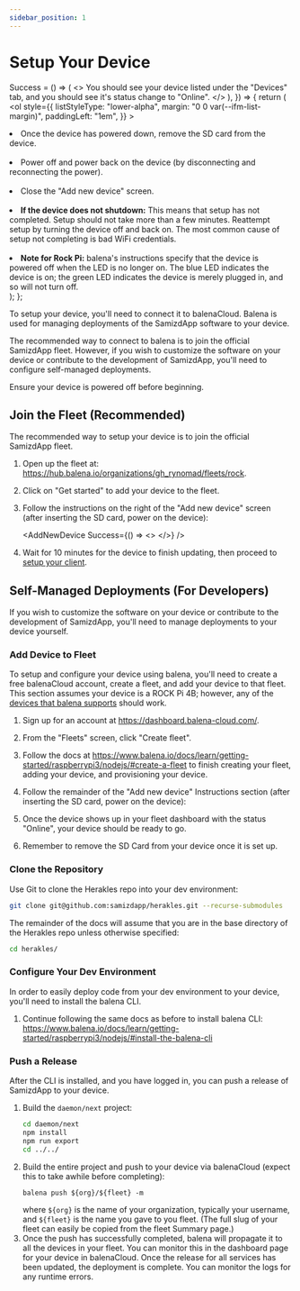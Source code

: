 ```yaml
---
sidebar_position: 1
---
```


# Setup Your Device

  Success = () => (
    <>
      You should see your device listed under the "Devices" tab, and you should
      see it's status change to "Online".
    </>
  ),
}) => {
  return (
    <ol
      style={{
        listStyleType: "lower-alpha",
        margin: "0 0 var(--ifm-list-margin)",
        paddingLeft: "1em",
      }}
    >
      <li>
        Once the device has powered down, remove the SD card from the device.
      </li>
      <br />
      <li>
        Power off and power back on the device (by disconnecting and
        reconnecting the power).
      </li>
      <br />
      <li>
        Close the "Add new device" screen. <Success />
      </li>
      <br />
      <li>
        <strong>If the device does not shutdown:</strong> This means that setup
        has not completed. Setup should not take more than a few minutes.
        Reattempt setup by turning the device off and back on. The most common
        cause of setup not completing is bad WiFi credentials.
      </li>
      <br />
      <li>
        <strong>Note for Rock Pi:</strong> balena's instructions specify that
        the device is powered off when the LED is no longer on. The blue LED
        indicates the device is on; the green LED indicates the device is merely
        plugged in, and so will not turn off.
      </li>
    </ol>
  );
};

To setup your device, you'll need to connect it to balenaCloud. Balena is used
for managing deployments of the SamizdApp software to your device.

The recommended way to connect to balena is to join the official SamizdApp
fleet. However, if you wish to customize the software on your device or
contribute to the development of SamizdApp, you'll need to configure
self-managed deployments.

Ensure your device is powered off before beginning.

## Join the Fleet (Recommended)

The recommended way to setup your device is to join the official SamizdApp
fleet.

1. Open up the fleet at:
   https://hub.balena.io/organizations/gh_rynomad/fleets/rock.
2. Click on "Get started" to add your device to the fleet.
3. Follow the instructions on the right of the "Add new device" screen
   (after inserting the SD card, power on the device):

   <AddNewDevice Success={() => <> </>} />

4. Wait for 10 minutes for the device to finish updating, then proceed
   to <a href="setup-client">setup your client</a>.

## Self-Managed Deployments (For Developers)

If you wish to customize the software on your device or contribute to the
development of SamizdApp, you'll need to manage deployments to your device
yourself.

### Add Device to Fleet

To setup and configure your device using balena, you'll need to create a free
balenaCloud account, create a fleet, and add your device to that fleet.
This section assumes your device is a ROCK Pi 4B; however, any of the
[devices that balena supports](https://www.balena.io/docs/reference/hardware/devices/)
should work.

1. Sign up for an account at https://dashboard.balena-cloud.com/.
2. From the "Fleets" screen, click "Create fleet".
3. Follow the docs at
   https://www.balena.io/docs/learn/getting-started/raspberrypi3/nodejs/#create-a-fleet
   to finish creating your fleet, adding your device, and provisioning your
   device.
4. Follow the remainder of the "Add new device" Instructions section
   (after inserting the SD card, power on the device):

   <AddNewDevice />

5. Once the device shows up in your fleet dashboard with the status "Online",
   your device should be ready to go.
6. Remember to remove the SD Card from your device once it is set up.

### Clone the Repository

Use Git to clone the Herakles repo into your dev environment:

```bash
git clone git@github.com:samizdapp/herakles.git --recurse-submodules
```

The remainder of the docs will assume that you are in the base directory of
the Herakles repo unless otherwise specified:

```bash
cd herakles/
```

### Configure Your Dev Environment

In order to easily deploy code from your dev environment to your device, you'll
need to install the balena CLI.

1. Continue following the same docs as before to install balena CLI:
   https://www.balena.io/docs/learn/getting-started/raspberrypi3/nodejs/#install-the-balena-cli

### Push a Release

After the CLI is installed, and you have logged in, you can push a release of
SamizdApp to your device.

1. Build the `daemon/next` project:
   ```bash
   cd daemon/next
   npm install
   npm run export
   cd ../../
   ```
2. Build the entire project and push to your device via balenaCloud (expect
   this to take awhile before completing):
   ```
   balena push ${org}/${fleet} -m
   ```
   where `${org}` is the name of your organization, typically your username,
   and `${fleet}` is the name you gave to you fleet. (The full slug of your
   fleet can easily be copied from the fleet Summary page.)
3. Once the push has successfully completed, balena will propagate it to all
   the devices in your fleet. You can monitor this in the dashboard page for
   your device in balenaCloud. Once the release for all services has been
   updated, the deployment is complete. You can monitor the logs for any
   runtime errors.
